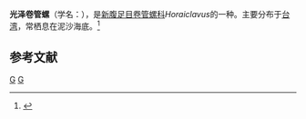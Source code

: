 {{Speciesbox
| taxon = Horaiclavus splendidus
| binomial_authority = (A. Adams, 1867)
}}
'''光泽卷管螺'''（学名：''{{lang|la|Horaiclavus splendidus}}''），是[[新腹足目|新腹足目]][[卷管螺科|卷管螺科]]''Horaiclavus''的一种。主要分布于[[台湾|台湾]]，常栖息在泥沙海底。<ref>{{cite web|url=http://shell.sinica.edu.tw/chinese/shellbase_detail.php?science_no=1394|title=国际贝库：光泽卷管螺|publisher=台湾贝类资料库|accessdate=2009-08-11}}</ref>

== 参考文献 ==
{{reflist}}
{{Taxonbar|from=Q3720345}}

[[Category:捲管螺科|G]]
[[Category:_1867年描述的动物|G]]